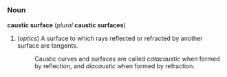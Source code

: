 =={{en}}==
===Noun===
'''caustic surface''' (''plural'' '''caustic surfaces''')

#(''optics'') A surface to which rays reflected or refracted by another surface are tangents.
#:Caustic curves and surfaces are called ''catacaustic'' when formed by reflection, and ''diacaustic'' when formed by refraction.